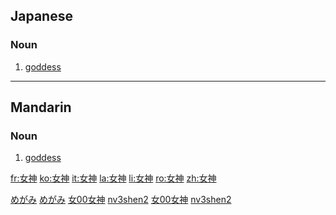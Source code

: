 ==Japanese==                                          
{{ja-kanjitab|女|神}}
===Noun===
{{ja-noun|k|hira=めがみ|rom=megami|hidx=めがみ}}

# [[goddess]]
[[Category:ja:God|めがみ]]
[[Category:ja:Religion|めがみ]]

----

==Mandarin==
{{zh-hanzi|[[女]][[神]]}}

===Noun===
{{cmn-noun|ts|pin=nǚshén|pint=nv3shen2|rs=女00}}

# [[goddess]]

[[Category:zh-tw:Religion|女00女神]]
[[Category:zh-cn:Religion|nv3shen2]]
[[Category:zh-tw:God|女00女神]]
[[Category:zh-cn:God|nv3shen2]]

[[fr:女神]]
[[ko:女神]]
[[it:女神]]
[[la:女神]]
[[li:女神]]
[[ro:女神]]
[[zh:女神]]